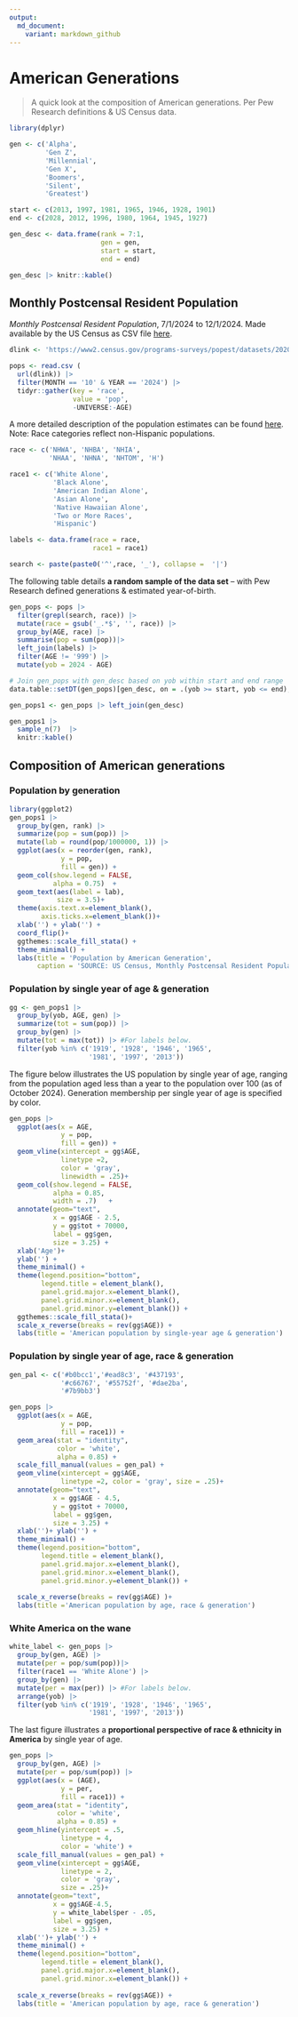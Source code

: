 ```yaml
---
output:
  md_document:
    variant: markdown_github
---
```


# American Generations

> A quick look at the composition of American generations. Per Pew Research definitions & US Census data.

```r
library(dplyr)

gen <- c('Alpha', 
         'Gen Z', 
         'Millennial', 
         'Gen X', 
         'Boomers', 
         'Silent', 
         'Greatest')

start <- c(2013, 1997, 1981, 1965, 1946, 1928, 1901)
end <- c(2028, 2012, 1996, 1980, 1964, 1945, 1927)

gen_desc <- data.frame(rank = 7:1,
                       gen = gen,
                       start = start,
                       end = end)

gen_desc |> knitr::kable()
```




## Monthly Postcensal Resident Population

*Monthly Postcensal Resident Population*, 7/1/2024 to 12/1/2024.  Made available by the US Census as CSV file [here](https://www2.census.gov/programs-surveys/popest/datasets/2020-2023/national/asrh/nc-est2023-alldata-p-file10.csv).  

```r
dlink <- 'https://www2.census.gov/programs-surveys/popest/datasets/2020-2023/national/asrh/nc-est2023-alldata-p-file10.csv'

pops <- read.csv (
  url(dlink)) |>
  filter(MONTH == '10' & YEAR == '2024') |>
  tidyr::gather(key = 'race', 
                value = 'pop', 
                -UNIVERSE:-AGE)
```



A more detailed description of the population estimates can be found [here](https://www.census.gov/data/tables/time-series/demo/popest/2020s-national-detail.html). Note: Race categories reflect non-Hispanic populations.


```r
race <- c('NHWA', 'NHBA', 'NHIA', 
          'NHAA', 'NHNA', 'NHTOM', 'H')

race1 <- c('White Alone',
           'Black Alone',
           'American Indian Alone',
           'Asian Alone',
           'Native Hawaiian Alone',
           'Two or More Races',
           'Hispanic')

labels <- data.frame(race = race, 
                     race1 = race1)

search <- paste(paste0('^',race, '_'), collapse =  '|')
```


The following table details **a random sample of the data set** -- with Pew Research defined generations & estimated year-of-birth.

```r
gen_pops <- pops |>
  filter(grepl(search, race)) |>
  mutate(race = gsub('_.*$', '', race)) |>
  group_by(AGE, race) |>
  summarise(pop = sum(pop))|>
  left_join(labels) |>
  filter(AGE != '999') |>
  mutate(yob = 2024 - AGE)

# Join gen_pops with gen_desc based on yob within start and end range
data.table::setDT(gen_pops)[gen_desc, on = .(yob >= start, yob <= end), gen := i.gen]

gen_pops1 <- gen_pops |> left_join(gen_desc)

gen_pops1 |> 
  sample_n(7)  |>
  knitr::kable()
```



## Composition of American generations

### Population by generation

```r
library(ggplot2)
gen_pops1 |>
  group_by(gen, rank) |>
  summarize(pop = sum(pop)) |>
  mutate(lab = round(pop/1000000, 1)) |>
  ggplot(aes(x = reorder(gen, rank), 
             y = pop, 
             fill = gen)) +
  geom_col(show.legend = FALSE, 
           alpha = 0.75)  +
  geom_text(aes(label = lab), 
            size = 3.5)+
  theme(axis.text.x=element_blank(),
        axis.ticks.x=element_blank())+
  xlab('') + ylab('') +
  coord_flip()+
  ggthemes::scale_fill_stata() +
  theme_minimal() +
  labs(title = 'Population by American Generation',
       caption = 'SOURCE: US Census, Monthly Postcensal Resident Population, October 2024.')
```



### Population by single year of age & generation

```r
gg <- gen_pops1 |> 
  group_by(yob, AGE, gen) |>
  summarize(tot = sum(pop)) |>
  group_by(gen) |>
  mutate(tot = max(tot)) |> #For labels below.
  filter(yob %in% c('1919', '1928', '1946', '1965', 
                    '1981', '1997', '2013'))
```



The figure below illustrates the US population by single year of age, ranging from the population aged less than a year to the population over 100 (as of October 2024).   Generation membership per single year of age is specified by color.


```r
gen_pops |>
  ggplot(aes(x = AGE, 
             y = pop, 
             fill = gen)) +
  geom_vline(xintercept = gg$AGE,
             linetype =2, 
             color = 'gray', 
             linewidth = .25)+
  geom_col(show.legend = FALSE, 
           alpha = 0.85,
           width = .7)   +
  annotate(geom="text", 
           x = gg$AGE - 2.5, 
           y = gg$tot + 70000, 
           label = gg$gen,
           size = 3.25) +
  xlab('Age')+ 
  ylab('') +
  theme_minimal() +
  theme(legend.position="bottom",
        legend.title = element_blank(),
        panel.grid.major.x=element_blank(),
        panel.grid.minor.x=element_blank(),
        panel.grid.minor.y=element_blank()) +
  ggthemes::scale_fill_stata()+
  scale_x_reverse(breaks = rev(gg$AGE)) +
  labs(title = 'American population by single-year age & generation')
```




### Population by single year of age, race & generation

```r
gen_pal <- c('#b0bcc1','#ead8c3', '#437193', 
             '#c66767', '#55752f', '#dae2ba', 
             '#7b9bb3')
```



```r
gen_pops |>
  ggplot(aes(x = AGE, 
             y = pop, 
             fill = race1)) +
  geom_area(stat = "identity",
            color = 'white',
            alpha = 0.85) +
  scale_fill_manual(values = gen_pal) +
  geom_vline(xintercept = gg$AGE,
             linetype =2, color = 'gray', size = .25)+
  annotate(geom="text", 
           x = gg$AGE - 4.5, 
           y = gg$tot + 70000, 
           label = gg$gen,
           size = 3.25) +
  xlab('')+ ylab('') +
  theme_minimal() +
  theme(legend.position="bottom",
        legend.title = element_blank(),
        panel.grid.major.x=element_blank(),
        panel.grid.minor.x=element_blank(),
        panel.grid.minor.y=element_blank()) +
  
  scale_x_reverse(breaks = rev(gg$AGE) )+
  labs(title ='American population by age, race & generation')
```



### White America on the wane 

```r
white_label <- gen_pops |> 
  group_by(gen, AGE) |>
  mutate(per = pop/sum(pop))|>
  filter(race1 == 'White Alone') |>
  group_by(gen) |>
  mutate(per = max(per)) |> #For labels below.
  arrange(yob) |>
  filter(yob %in% c('1919', '1928', '1946', '1965', 
                    '1981', '1997', '2013'))
```



The last figure illustrates a **proportional perspective of race & ethnicity in America** by single year of age.   

```r
gen_pops |>
  group_by(gen, AGE) |>
  mutate(per = pop/sum(pop)) |>
  ggplot(aes(x = (AGE), 
             y = per, 
             fill = race1)) +
  geom_area(stat = "identity",
            color = 'white',
            alpha = 0.85) +
  geom_hline(yintercept = .5, 
             linetype = 4,
             color = 'white') +
  scale_fill_manual(values = gen_pal) +
  geom_vline(xintercept = gg$AGE,
             linetype = 2, 
             color = 'gray', 
             size = .25)+
  annotate(geom="text", 
           x = gg$AGE-4.5, 
           y = white_label$per - .05, 
           label = gg$gen,
           size = 3.25) +
  xlab('')+ ylab('') +
  theme_minimal() +
  theme(legend.position="bottom",
        legend.title = element_blank(),
        panel.grid.major.x=element_blank(),
        panel.grid.minor.x=element_blank()) +
  
  scale_x_reverse(breaks = rev(gg$AGE)) +
  labs(title = 'American population by age, race & generation')
```



